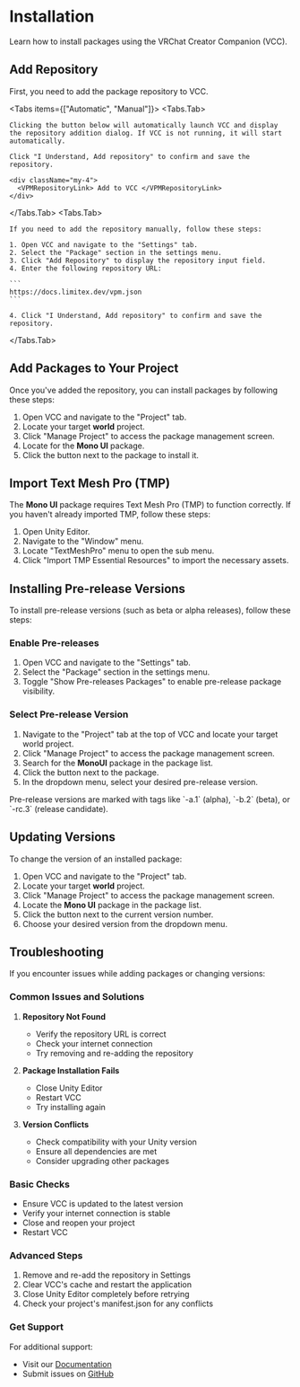 
# Installation

Learn how to install packages using the VRChat Creator Companion (VCC).

<Steps>

## Add Repository

First, you need to add the package repository to VCC.

<Tabs items={["Automatic", "Manual"]}>
  <Tabs.Tab>

    Clicking the button below will automatically launch VCC and display the repository addition dialog. If VCC is not running, it will start automatically.

    Click "I Understand, Add repository" to confirm and save the repository.

    <div className="my-4">
      <VPMRepositoryLink> Add to VCC </VPMRepositoryLink>
    </div>

  </Tabs.Tab>
  <Tabs.Tab>

    If you need to add the repository manually, follow these steps:

    1. Open VCC and navigate to the "Settings" tab.
    2. Select the "Package" section in the settings menu.
    3. Click "Add Repository" to display the repository input field.
    4. Enter the following repository URL:

    ```
    https://docs.limitex.dev/vpm.json
    ```

    4. Click "I Understand, Add repository" to confirm and save the repository.

  </Tabs.Tab>
</Tabs>

## Add Packages to Your Project

Once you've added the repository, you can install packages by following these steps:

1. Open VCC and navigate to the "Project" tab.
2. Locate your target **world** project.
3. Click "Manage Project" to access the package management screen.
4. Locate for the **Mono UI** package.
5. Click the <CirclePlus className="inline mx-1 mb-1" /> button next to the package to install it.

## Import Text Mesh Pro \(TMP\)

The **Mono UI** package requires Text Mesh Pro (TMP) to function correctly. If you haven't already imported TMP, follow these steps:

1. Open Unity Editor.
2. Navigate to the "Window" menu.
3. Locate "TextMeshPro" menu to open the sub menu.
4. Click "Import TMP Essential Resources" to import the necessary assets.

</Steps>

## Installing Pre-release Versions

To install pre-release versions (such as beta or alpha releases), follow these steps:

<Steps>

### Enable Pre-releases

1. Open VCC and navigate to the "Settings" tab.
2. Select the "Package" section in the settings menu.
3. Toggle "Show Pre-releases Packages" to enable pre-release package visibility.

### Select Pre-release Version

1. Navigate to the "Project" tab at the top of VCC and locate your target world project.
2. Click "Manage Project" to access the package management screen.
3. Search for the **MonoUI** package in the package list.
4. Click the <ChevronDown className="inline mx-1" /> button next to the package.
5. In the dropdown menu, select your desired pre-release version.

<Callout type="info">
  Pre-release versions are marked with tags like `-a.1` (alpha), `-b.2` (beta),
  or `-rc.3` (release candidate).
</Callout>

</Steps>

## Updating Versions

To change the version of an installed package:

1. Open VCC and navigate to the "Project" tab.
2. Locate your target **world** project.
3. Click "Manage Project" to access the package management screen.
4. Locate the **Mono UI** package in the package list.
5. Click the <ChevronDown className="inline mx-1" /> button next to the current version number.
6. Choose your desired version from the dropdown menu.

## Troubleshooting

If you encounter issues while adding packages or changing versions:

### Common Issues and Solutions

1. **Repository Not Found**

   - Verify the repository URL is correct
   - Check your internet connection
   - Try removing and re-adding the repository

2. **Package Installation Fails**

   - Close Unity Editor
   - Restart VCC
   - Try installing again

3. **Version Conflicts**
   - Check compatibility with your Unity version
   - Ensure all dependencies are met
   - Consider upgrading other packages

### Basic Checks

- Ensure VCC is updated to the latest version
- Verify your internet connection is stable
- Close and reopen your project
- Restart VCC

### Advanced Steps

1. Remove and re-add the repository in Settings
2. Clear VCC's cache and restart the application
3. Close Unity Editor completely before retrying
4. Check your project's manifest.json for any conflicts

### Get Support

For additional support:

- Visit our [Documentation](https://docs.limitex.dev/)
- Submit issues on [GitHub](https://github.com/limitex/mono-ui/issues)
